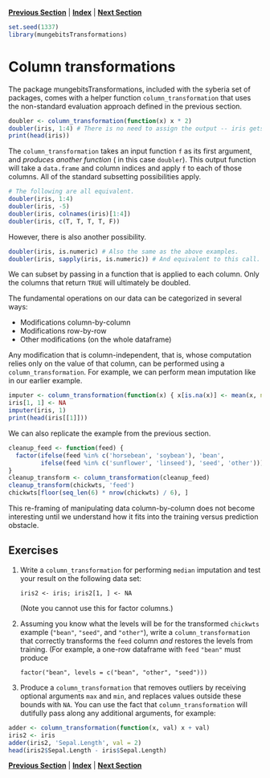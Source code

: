 **[Previous Section](transformations.md)** | **[Index](../../README.md)** | **[Next Section](row_transformations.md)**

```r
set.seed(1337)
library(mungebitsTransformations)
```


Column transformations
========

The package mungebitsTransformations, included with the syberia set of packages, comes
with a helper function `column_transformation` that uses the non-standard evaluation
approach defined in the previous section.

```r
doubler <- column_transformation(function(x) x * 2)
doubler(iris, 1:4) # There is no need to assign the output -- iris gets modified directly
print(head(iris))
```

The `column_transformation` takes an input function `f` as its first argument, and *produces another function* (
in this case `doubler`). This output function will take a `data.frame` and column indices and apply `f` to
each of those columns. All of the standard subsetting possibilities apply.

```r
# The following are all equivalent.
doubler(iris, 1:4)
doubler(iris, -5)
doubler(iris, colnames(iris)[1:4])
doubler(iris, c(T, T, T, T, F))
```

However, there is also another possibility.

```r
doubler(iris, is.numeric) # Also the same as the above examples.
doubler(iris, sapply(iris, is.numeric)) # And equivalent to this call.
```

We can subset by passing in a function that is applied to each column. Only the columns that return
`TRUE` will ultimately be doubled.

The fundamental operations on our data can be categorized in several ways: 

  - Modifications column-by-column
  - Modifications row-by-row
  - Other modifications (on the whole dataframe)

Any modification that is column-independent, that is, whose computation relies only on the value
of that column, can be performed using a `column_transformation`. For example, we can perform mean
imputation like in our earlier example.

```r
imputer <- column_transformation(function(x) { x[is.na(x)] <- mean(x, na.rm = TRUE); x })
iris[1, 1] <- NA
imputer(iris, 1)
print(head(iris[[1]]))
```

We can also replicate the example from the previous section.

```r
cleanup_feed <- function(feed) {
  factor(ifelse(feed %in% c('horsebean', 'soybean'), 'bean',
         ifelse(feed %in% c('sunflower', 'linseed'), 'seed', 'other')))
}
cleanup_transform <- column_transformation(cleanup_feed)
cleanup_transform(chickwts, 'feed')
chickwts[floor(seq_len(6) * nrow(chickwts) / 6), ]
```

This re-framing of manipulating data column-by-column does not become interesting until
we understand how it fits into the training versus prediction obstacle.

Exercises
---------

1. Write a `column_transformation` for performing `median` imputation and test your result on
   the following data set:

   `iris2 <- iris; iris2[1, ] <- NA`

   (Note you cannot use this for factor columns.)

2. Assuming you know what the levels will be for the transformed `chickwts` example (`"bean"`, 
   `"seed"`, and `"other"`), write a `column_transformation` that correctly transforms 
   the `feed` column *and* restores the levels from training. (For example, a one-row dataframe
   with `feed` `"bean"` must produce
   
   `factor("bean", levels = c("bean", "other", "seed")))`
   
3. Produce a `column_transformation` that removes outliers by receiving optional arguments
   `max` and `min`, and replaces values outside these bounds with `NA`. You can use the 
   fact that `column_transformation` will dutifully pass along any additional arguments, for example:
   
```r
adder <- column_transformation(function(x, val) x + val)
iris2 <- iris
adder(iris2, 'Sepal.Length', val = 2)
head(iris2$Sepal.Length - iris$Sepal.Length)
```

**[Previous Section](transformations.md)** | **[Index](../../README.md)** | **[Next Section](row_transformations.md)**

